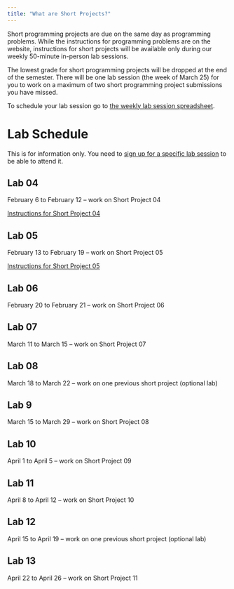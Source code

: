 ```yaml
---
title: "What are Short Projects?"
---
```


Short programming projects are due on the same day as programming problems. While the instructions for programming problems are on the website, instructions for short projects will be available only during our weekly 50-minute in-person lab sessions. 

The lowest grade for short programming projects will be dropped at the end of the semester. There will be one lab session (the week of March 25) for you to work on a maximum of two short programming project submissions you have missed.

To schedule your lab session go to [the weekly lab session spreadsheet](https://docs.google.com/spreadsheets/d/1mS3H-8GyLHb__rZaf9j66khmkncQgeqEXfyVk2l0sNo/edit?usp=sharing).

# Lab Schedule

This is for information only. You need to [sign up for a specific lab session](https://docs.google.com/spreadsheets/d/1mS3H-8GyLHb__rZaf9j66khmkncQgeqEXfyVk2l0sNo/edit?usp=sharing) to be able to attend it.

## Lab 04

February 6 to February 12 -- work on Short Project 04

[Instructions for Short Project 04](https://adrianapicoral.com/csc-110/pBT6ULZ1Lk.html)

## Lab 05

February 13 to February 19 -- work on Short Project 05

[Instructions for Short Project 05](https://adrianapicoral.com/csc-110/WA7aUvXjfV.html)

## Lab 06

February 20 to February 21 -- work on Short Project 06


## Lab 07

March 11 to March 15 -- work on Short Project 07

## Lab 08

March 18 to March 22 --  work on one previous short project (optional lab)

## Lab 9

March 15 to March 29 -- work on Short Project 08

## Lab 10

April 1 to April 5 -- work on Short Project 09

## Lab 11

April 8 to April 12 -- work on Short Project 10

## Lab 12

April 15 to April 19 --  work on one previous short project (optional lab)

## Lab 13

April 22 to April 26 -- work on Short Project 11
